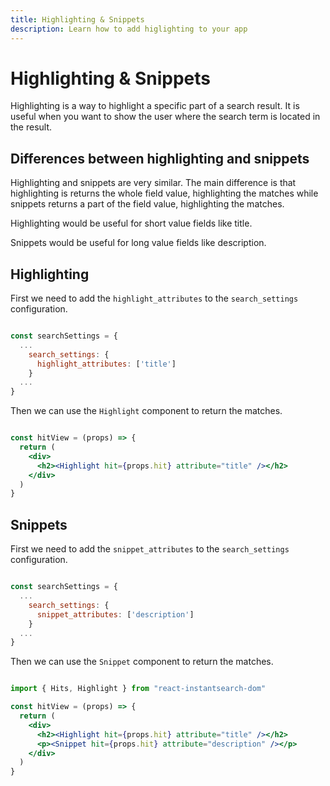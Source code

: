 ```yaml
---
title: Highlighting & Snippets
description: Learn how to add higlighting to your app
---
```


# Highlighting & Snippets

Highlighting is a way to highlight a specific part of a search result. It is useful when you want to show the user where the search term is located in the result.

## Differences between highlighting and snippets

Highlighting and snippets are very similar. The main difference is that highlighting is returns the whole field value, highlighting the matches while snippets returns a part of the field value, highlighting the matches.

Highlighting would be useful for short value fields like title.

Snippets would be useful for long value fields like description.

## Highlighting

First we need to add the `highlight_attributes` to the `search_settings` configuration.

```javascript

const searchSettings = {
  ...
    search_settings: {
      highlight_attributes: ['title']
    }
  ...
}
```

Then we can use the `Highlight` component to return the matches. 

```jsx

const hitView = (props) => {
  return (
    <div>
      <h2><Highlight hit={props.hit} attribute="title" /></h2>
    </div>
  )
}

```

## Snippets

First we need to add the `snippet_attributes` to the `search_settings` configuration.

```javascript

const searchSettings = {
  ...
    search_settings: {
      snippet_attributes: ['description']
    }
  ...
}
```

Then we can use the `Snippet` component to return the matches. 

```jsx

import { Hits, Highlight } from "react-instantsearch-dom"

const hitView = (props) => {
  return (
    <div>
      <h2><Highlight hit={props.hit} attribute="title" /></h2>
      <p><Snippet hit={props.hit} attribute="description" /></p>
    </div>
  )
}

```